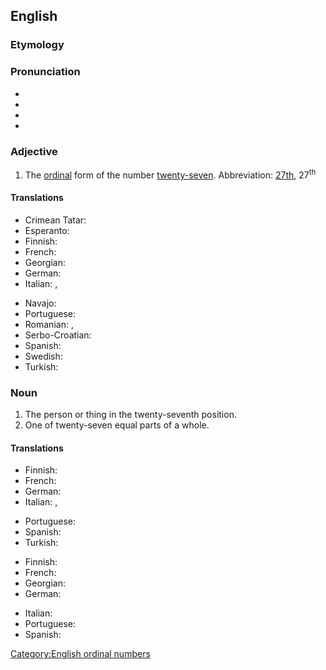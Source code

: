 ==English==
{{ordinalbox|en|26th|27th|28th|twenty-sixth|twenty-eighth|card=twenty-seven}}

===Etymology===
{{suffix|en|twenty-seven|th}}

===Pronunciation===
* {{IPA|/ˌtwɛn(t)iˈsɛvənθ/|lang=en}}
* {{IPA|/ˌtwʌn(t)iˈsɛvənθ/|lang=en}}
* {{hyphenation|twen|ty|sev|enth|lang=en}}
* {{rhymes|ɛvənθ|lang=en}}

===Adjective===
{{en-adj|-}}

# The [[ordinal]] form of the number [[twenty-seven]]. Abbreviation: [[27th]], 27<sup>th</sup>

====Translations====
{{trans-top|ordinal for of twenty-seven}}
* Crimean Tatar: {{t|crh|yigirmi yedinci}}
* Esperanto: {{t|eo|dudek-sepa}}
* Finnish: {{t|fi|kahdeskymmenesseitsemäs}}
* French: {{t+|fr|vingt-septième}}
* Georgian: {{t|ka|ოცდამეშვიდე}}
* German: {{t|de|siebenundzwanzigste}}
* Italian: {{t|it|ventisettesimo|m}}, {{t|it|ventisettesima|f}}
{{trans-mid}}
* Navajo: {{t|nv|naadįįtsostsʼid góneʼ}}
* Portuguese: {{t|pt|vigésimo sétimo}}
* Romanian: {{t|ro|douăzeci și șaptelea|m}}, {{t|ro|douăzeci și șaptea|f}}
* Serbo-Croatian: {{t|sh|dvadesetsedmi}}
* Spanish: {{t|es|vigésimo séptimo}}
* Swedish: {{t+|sv|tjugosjunde}}
* Turkish: {{t|tr|yirmi yedinci}}
{{trans-bottom}}

===Noun===
{{en-noun}}

# The person or thing in the twenty-seventh position.
# One of twenty-seven equal parts of a whole.

====Translations====
{{trans-top|person or thing in the twenty-seventh position}}
* Finnish: {{t|fi|kahdeskymmenesseitsemäs}}
* French: {{t+|fr|vingt-septième|m|f}}
* German: {{t|de|siebenundzwanzigste}}
* Italian: {{t|it|ventisettesimo|m}}, {{t|it|ventisettesima|f}}
{{trans-mid}}
* Portuguese: {{t|pt|vigésimo sétimo}}
* Spanish: {{t|es|vigésimo séptimo}}
* Turkish: {{t|tr|yirmi yedinci}}
{{trans-bottom}}

{{trans-top|one of twenty-seven parts}}
* Finnish: {{t|fi|kahdeskymmenesseitsemäsosa}}
* French: {{t+|fr|vingt-septième|m}}
* Georgian: {{t|ka|ოცდამეშვიდედი}}
* German: {{t|de|siebenundzwanzigste}}
{{trans-mid}}
* Italian: {{t|it|ventisettesimo|m}}
* Portuguese: {{t|pt|vinte e sete avos}}
* Spanish: {{t|es|vigésimo séptimo}}
{{trans-bottom}}

[[Category:English ordinal numbers]]